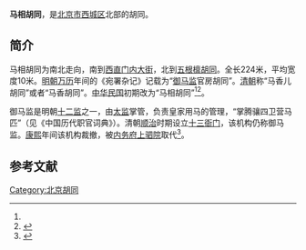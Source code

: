 {{Otheruses|other=以馬相命名的其他條目|馬相}}
'''马相胡同'''，是[[北京市|北京市]][[西城区|西城区]]北部的胡同。

==简介==
马相胡同为南北走向，南到[[西直门内大街|西直门内大街]]，北到[[五根檩胡同|五根檩胡同]]。全长224米，平均宽度10米。[[明朝|明朝]][[万历|万历]]年间的《宛署杂记》记载为“[[御马监|御马监]]官房胡同”。[[清朝|清朝]]称“马香儿胡同”或者“马香胡同”。[[中华民国|中华民国]]初期改为“马相胡同”<ref name=ma/><ref>{{Cite web |url = http://www.bjdclib.com/subdb/laneculture/lane/200907/t20090702_3449.html |title = 马相胡同 |author =  |date = 2009-07-02 |publisher = 东华流韵 |language =  |accessdate =  |quote =  }}</ref>。

御马监是明朝[[十二监|十二监]]之一，由[[太监|太监]]掌管，负责皇家用马的管理，“掌腾骧四卫营马匹”（见《中国历代职官词典》）。清朝[[顺治|顺治]]时期设立[[十三衙门|十三衙门]]，该机构仍称御马监。[[康熙|康熙]]年间该机构裁撤，被[[内务府|内务府]][[上驷院|上驷院]]取代<ref name=ma>{{Cite web|url =http://bjrb.bjd.com.cn/html/2014-03/04/content_157347.htm|title =马与胡同不了情|author =朱小平|date =2014-03-04|publisher =北京日报|language =|accessdate =|quote =|deadurl =yes|archiveurl =https://web.archive.org/web/20170202020255/http://bjrb.bjd.com.cn/html/2014-03/04/content_157347.htm|archivedate =2017-02-02}}</ref>。

==参考文献==
{{reflist}}

[[Category:北京胡同|Category:北京胡同]]